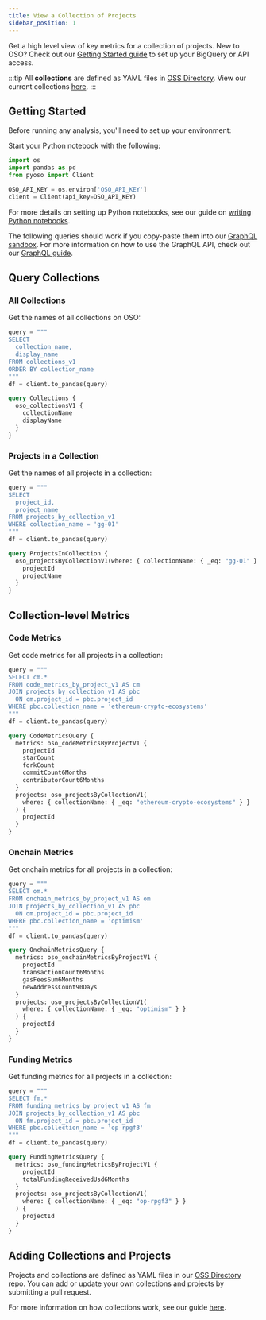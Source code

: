 ```yaml
---
title: View a Collection of Projects
sidebar_position: 1
---
```



Get a high level view of key metrics for a collection of projects. New to OSO? Check out our [Getting Started guide](../get-started/index.md) to set up your BigQuery or API access.

:::tip
All **collections** are defined as YAML files in [OSS Directory](https://github.com/opensource-observer/oss-directory). View our current collections [here](https://github.com/opensource-observer/oss-directory/tree/main/data/collections).
:::

## Getting Started

Before running any analysis, you'll need to set up your environment:

<Tabs>
<TabItem value="python" label="Python">

Start your Python notebook with the following:

```python
import os
import pandas as pd
from pyoso import Client

OSO_API_KEY = os.environ['OSO_API_KEY']
client = Client(api_key=OSO_API_KEY)
```

For more details on setting up Python notebooks, see our guide on [writing Python notebooks](../guides/notebooks/index.mdx).

</TabItem>
<TabItem value="graphql" label="GraphQL">

The following queries should work if you copy-paste them into our [GraphQL sandbox](https://www.opensource.observer/graphql). For more information on how to use the GraphQL API, check out our [GraphQL guide](../integrate/api.md).

</TabItem>
</Tabs>

## Query Collections

### All Collections

Get the names of all collections on OSO:

<Tabs>
<TabItem value="python" label="Python">

```python
query = """
SELECT
  collection_name,
  display_name
FROM collections_v1
ORDER BY collection_name
"""
df = client.to_pandas(query)
```

</TabItem>
<TabItem value="graphql" label="GraphQL">

```graphql
query Collections {
  oso_collectionsV1 {
    collectionName
    displayName
  }
}
```

</TabItem>
</Tabs>

### Projects in a Collection

Get the names of all projects in a collection:

<Tabs>
<TabItem value="python" label="Python">

```python
query = """
SELECT
  project_id,
  project_name
FROM projects_by_collection_v1
WHERE collection_name = 'gg-01'
"""
df = client.to_pandas(query)
```

</TabItem>
<TabItem value="graphql" label="GraphQL">

```graphql
query ProjectsInCollection {
  oso_projectsByCollectionV1(where: { collectionName: { _eq: "gg-01" } }) {
    projectId
    projectName
  }
}
```

</TabItem>
</Tabs>

## Collection-level Metrics

### Code Metrics

Get code metrics for all projects in a collection:

<Tabs>
<TabItem value="python" label="Python">

```python
query = """
SELECT cm.*
FROM code_metrics_by_project_v1 AS cm
JOIN projects_by_collection_v1 AS pbc
  ON cm.project_id = pbc.project_id
WHERE pbc.collection_name = 'ethereum-crypto-ecosystems'
"""
df = client.to_pandas(query)
```

</TabItem>
<TabItem value="graphql" label="GraphQL">

```graphql
query CodeMetricsQuery {
  metrics: oso_codeMetricsByProjectV1 {
    projectId
    starCount
    forkCount
    commitCount6Months
    contributorCount6Months
  }
  projects: oso_projectsByCollectionV1(
    where: { collectionName: { _eq: "ethereum-crypto-ecosystems" } }
  ) {
    projectId
  }
}
```

</TabItem>
</Tabs>

### Onchain Metrics

Get onchain metrics for all projects in a collection:

<Tabs>
<TabItem value="python" label="Python">

```python
query = """
SELECT om.*
FROM onchain_metrics_by_project_v1 AS om
JOIN projects_by_collection_v1 AS pbc
  ON om.project_id = pbc.project_id
WHERE pbc.collection_name = 'optimism'
"""
df = client.to_pandas(query)
```

</TabItem>
<TabItem value="graphql" label="GraphQL">

```graphql
query OnchainMetricsQuery {
  metrics: oso_onchainMetricsByProjectV1 {
    projectId
    transactionCount6Months
    gasFeesSum6Months
    newAddressCount90Days
  }
  projects: oso_projectsByCollectionV1(
    where: { collectionName: { _eq: "optimism" } }
  ) {
    projectId
  }
}
```

</TabItem>
</Tabs>

### Funding Metrics

Get funding metrics for all projects in a collection:

<Tabs>
<TabItem value="python" label="Python">

```python
query = """
SELECT fm.*
FROM funding_metrics_by_project_v1 AS fm
JOIN projects_by_collection_v1 AS pbc
  ON fm.project_id = pbc.project_id
WHERE pbc.collection_name = 'op-rpgf3'
"""
df = client.to_pandas(query)
```

</TabItem>
<TabItem value="graphql" label="GraphQL">

```graphql
query FundingMetricsQuery {
  metrics: oso_fundingMetricsByProjectV1 {
    projectId
    totalFundingReceivedUsd6Months
  }
  projects: oso_projectsByCollectionV1(
    where: { collectionName: { _eq: "op-rpgf3" } }
  ) {
    projectId
  }
}
```

</TabItem>
</Tabs>

## Adding Collections and Projects

Projects and collections are defined as YAML files in our [OSS Directory repo](https://github.com/opensource-observer/oss-directory). You can add or update your own collections and projects by submitting a pull request.

For more information on how collections work, see our guide [here](../guides/oss-directory/collection.md).
